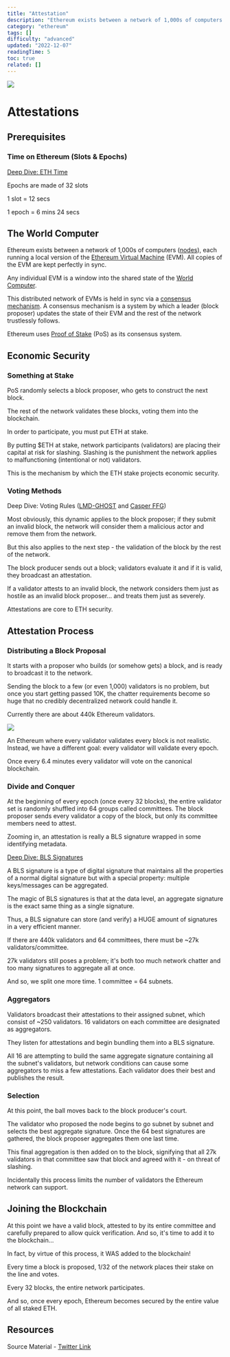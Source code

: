 ```yaml
---
title: "Attestation"
description: "Ethereum exists between a network of 1,000s of computers (nodes), each running a local version of the Ethereum Virtual Machine (EVM)."
category: "ethereum"
tags: []
difficulty: "advanced"
updated: "2022-12-07"
readingTime: 5
toc: true
related: []
---
```


![](/images/attestation-1.jpeg)

# Attestations

## Prerequisites

### Time on Ethereum (Slots & Epochs)

[Deep Dive: ETH Time](/ethereum/time)

Epochs are made of 32 slots

1 slot = 12 secs

1 epoch = 6 mins 24 secs

## The World Computer

Ethereum exists between a network of 1,000s of computers ([nodes](https://inevitableeth.com/home/ethereum/node)), each running a local version of the [Ethereum Virtual Machine](https://inevitableeth.com/home/ethereum/evm) (EVM). All copies of the EVM are kept perfectly in sync. 

Any individual EVM is a window into the shared state of the [World Computer](https://inevitableeth.com/home/ethereum/world-computer).

This distributed network of EVMs is held in sync via a [consensus mechanism](/ethereum/consensus). A consensus mechanism is a system by which a leader (block proposer) updates the state of their EVM and the rest of the network trustlessly follows.

Ethereum uses [Proof of Stake](/ethereum/pos) (PoS) as its consensus system.

## Economic Security

### Something at Stake

PoS randomly selects a block proposer, who gets to construct the next block. 

The rest of the network validates these blocks, voting them into the blockchain. 

In order to participate, you must put ETH at stake.

By putting $ETH at stake, network participants (validators) are placing their capital at risk for slashing. Slashing is the punishment the network applies to malfunctioning (intentional or not) validators.

This is the mechanism by which the ETH stake projects economic security.

### Voting Methods

Deep Dive: Voting Rules ([LMD-GHOST](/ethereum/lmd-ghost) and [Casper FFG](/ethereum/casper-ffg))

Most obviously, this dynamic applies to the block proposer; if they submit an invalid block, the network will consider them a malicious actor and remove them from the network.

But this also applies to the next step - the validation of the block by the rest of the network.

The block producer sends out a block; validators evaluate it and if it is valid, they broadcast an attestation.

If a validator attests to an invalid block, the network considers them just as hostile as an invalid block proposer… and treats them just as severely.

Attestations are core to ETH security.

## Attestation Process

### Distributing a Block Proposal

It starts with a proposer who builds (or somehow gets) a block, and is ready to broadcast it to the network.

Sending the block to a few (or even 1,000) validators is no problem, but once you start getting passed 10K, the chatter requirements become so huge that no credibly decentralized network could handle it.

Currently there are about 440k Ethereum validators.

![](/images/attestation-3.jpeg)

An Ethereum where every validator validates every block is not realistic. Instead, we have a different goal: every validator will validate every epoch. 

Once every 6.4 minutes every validator will vote on the canonical blockchain.

### Divide and Conquer

At the beginning of every epoch (once every 32 blocks), the entire validator set is randomly shuffled into 64 groups called committees. The block proposer sends every validator a copy of the block, but only its committee members need to attest.

Zooming in, an attestation is really a BLS signature wrapped in some identifying metadata. 

[Deep Dive: BLS Signatures](/concepts/bls-signatures)

A BLS signature is a type of digital signature that maintains all the properties of a normal digital signature but with a special property: multiple keys/messages can be aggregated.

The magic of BLS signatures is that at the data level, an aggregate signature is the exact same thing as a single signature. 

Thus, a BLS signature can store (and verify) a HUGE amount of signatures in a very efficient manner.

If there are 440k validators and 64 committees, there must be ~27k validators/committee. 

27k validators still poses a problem; it's both too much network chatter and too many signatures to aggregate all at once. 

And so, we split one more time. 1 committee = 64 subnets.

### Aggregators

Validators broadcast their attestations to their assigned subnet, which consist of ~250 validators. 16 validators on each committee are designated as aggregators. 

They listen for attestations and begin bundling them into a BLS signature.

All 16 are attempting to build the same aggregate signature containing all the subnet's validators, but network conditions can cause some aggregators to miss a few attestations. Each validator does their best and publishes the result.

### Selection

At this point, the ball moves back to the block producer's court. 

The validator who proposed the node begins to go subnet by subnet and selects the best aggregate signature. Once the 64 best signatures are gathered, the block proposer aggregates them one last time.

This final aggregation is then added on to the block, signifying that all 27k validators in that committee saw that block and agreed with it - on threat of slashing. 

Incidentally this process limits the number of validators the Ethereum network can support.

## Joining the Blockchain

At this point we have a valid block, attested to by its entire committee and carefully prepared to allow quick verification. And so, it's time to add it to the blockchain... 

In fact, by virtue of this process, it WAS added to the blockchain!

Every time a block is proposed, 1/32 of the network places their stake on the line and votes. 

Every 32 blocks, the entire network participates. 

And so, once every epoch, Ethereum becomes secured by the entire value of all staked ETH.

## Resources

Source Material - [Twitter Link](https://twitter.com/logarithmicrex/status/1578540111930699778)

